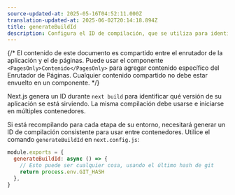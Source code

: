 ```yaml
---
source-updated-at: 2025-05-16T04:52:11.000Z
translation-updated-at: 2025-06-02T20:14:18.894Z
title: generateBuildId
description: Configura el ID de compilación, que se utiliza para identificar la compilación actual en la que se está sirviendo su aplicación.
---
```


{/* El contenido de este documento es compartido entre el enrutador de la aplicación y el de páginas. Puede usar el componente `<PagesOnly>Contenido</PagesOnly>` para agregar contenido específico del Enrutador de Páginas. Cualquier contenido compartido no debe estar envuelto en un componente. */}

Next.js genera un ID durante `next build` para identificar qué versión de su aplicación se está sirviendo. La misma compilación debe usarse e iniciarse en múltiples contenedores.

Si está recompilando para cada etapa de su entorno, necesitará generar un ID de compilación consistente para usar entre contenedores. Utilice el comando `generateBuildId` en `next.config.js`:

```jsx filename="next.config.js"
module.exports = {
  generateBuildId: async () => {
    // Esto puede ser cualquier cosa, usando el último hash de git
    return process.env.GIT_HASH
  },
}
```